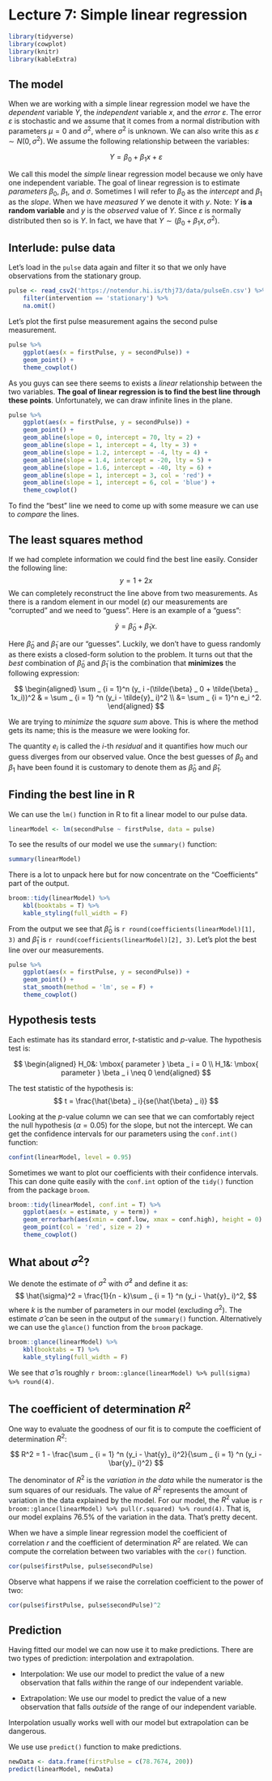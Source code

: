 # Lecture 7: Simple linear regression
```r
library(tidyverse)
library(cowplot)
library(knitr)
library(kableExtra)
```

## The model
When we are working with a simple linear regression model we have the *dependent* variable $Y$, the *independent* variable $x$, and the *error* $\varepsilon$. The error $\varepsilon$ is stochastic and we assume that it comes from a normal distribution with parameters $\mu = 0$ and $\sigma ^2$, where $\sigma ^2$ is unknown.  We can also write this as $\varepsilon \sim N(0, \sigma ^2)$. 
We assume the following relationship between the variables:

$$
Y = \beta _ 0 + \beta _ 1 x + \varepsilon 
$$

We call this model the *simple* linear regression model because we only have one independent variable. The goal of linear regression is to estimate *parameters* $\beta _ 0$, $\beta _ 1$, and $\sigma$. Sometimes I will refer to $\beta _ 0$ as the *intercept* and $\beta_1$ as the *slope*. When we have *measured* $Y$ we denote it with $y$. Note: $Y$ **is a random variable** and $y$ is the *observed* value of $Y$. Since $\varepsilon$ is normally distributed then so is $Y$. In fact, we have that $Y \sim (\beta _ 0 + \beta _ 1 x, \sigma ^2)$.

## Interlude: pulse data
Let's load in the `pulse` data again and filter it so that we only have observations from the stationary group.

```r
pulse <- read_csv2('https://notendur.hi.is/thj73/data/pulseEn.csv') %>%
    filter(intervention == 'stationary') %>%
    na.omit()
```

Let's plot the first pulse measurement agains the second pulse measurement.

```r
pulse %>%
    ggplot(aes(x = firstPulse, y = secondPulse)) +
    geom_point() +
    theme_cowplot()
```

As you guys can see there seems to exists a *linear* relationship between the two variables. **The goal of linear regression is to find the best line through these points**. Unfortunately, we can draw infinite lines in the plane.

```r
pulse %>%
    ggplot(aes(x = firstPulse, y = secondPulse)) +
    geom_point() +
    geom_abline(slope = 0, intercept = 70, lty = 2) + 
    geom_abline(slope = 1, intercept = 4, lty = 3) +
    geom_abline(slope = 1.2, intercept = -4, lty = 4) +
    geom_abline(slope = 1.4, intercept = -20, lty = 5) +
    geom_abline(slope = 1.6, intercept = -40, lty = 6) +
    geom_abline(slope = 1, intercept = 3, col = 'red') +
    geom_abline(slope = 1, intercept = 6, col = 'blue') + 
    theme_cowplot()
```

To find the "best" line we need to come up with some measure we can use to *compare* the lines. 

## The least squares method
If we had complete information we could find the best line easily. Consider the following line:
$$
y = 1 + 2x
$$
We can completely reconstruct the line above from two measurements. As there is a random element in our model ($\varepsilon$) our measurements are "corrupted" and we need to "guess". Here is an example of a "guess":

$$
\tilde{y} = \tilde{\beta} _ 0 + \tilde{\beta} _ 1 x.
$$

Here $\tilde{\beta} _ 0$ and $\tilde{\beta} _ 1$ are our "guesses". Luckily, we don't have to guess randomly as there exists a closed-form solution to the problem. It turns out that the *best* combination of $\tilde{\beta} _ 0$ and $\tilde{\beta} _ 1$ is the combination that **minimizes** the following expression:

$$
\begin{aligned}
\sum _ {i = 1}^n (y_ i -(\tilde{\beta} _ 0 + \tilde{\beta} _ 1x_i))^2 & = \sum _ {i = 1} ^n (y_i - \tilde{y}_ i)^2 \\
&= \sum _ {i = 1}^n e_i ^2.
\end{aligned}
$$

We are trying to *minimize* the *square sum* above. This is where the method gets its name; this is the measure we were looking for. 

The quantity $e_i$ is called the $i$-th *residual* and it quantifies how much our guess diverges from our observed value. Once the best guesses of $\beta _ 0$ and $\beta _ 1$ have been found it is customary to denote them as $\hat{\beta} _ 0$ and $\hat{\beta} _ 1$. 

## Finding the best line in R
We can use the `lm()` function in R to fit a linear model to our pulse data. 

```r
linearModel <- lm(secondPulse ~ firstPulse, data = pulse)
```

To see the results of our model we use the `summary()` function:

```r
summary(linearModel)
```

There is a lot to unpack here but for now concentrate on the "Coefficients" part of the output. 

```r
broom::tidy(linearModel) %>%
    kbl(booktabs = T) %>%
    kable_styling(full_width = F)
```
From the output we see that $\hat{\beta} _ 0$ is `r round(coefficients(linearModel)[1], 3)` and $\hat{\beta} _ 1$ is `r round(coefficients(linearModel)[2], 3)`. Let's plot the best line over our measurements.

```r
pulse %>%
    ggplot(aes(x = firstPulse, y = secondPulse)) +
    geom_point() +
    stat_smooth(method = 'lm', se = F) +
    theme_cowplot()
```

## Hypothesis tests
Each estimate has its standard error, $t$-statistic and $p$-value. The hypothesis test is:

$$
\begin{aligned}
H_0&: \mbox{ parameter } \beta _ i = 0 \\
H_1&: \mbox{ parameter } \beta _ i \neq 0
\end{aligned}
$$

The test statistic of the hypothesis is:
$$
t = \frac{\hat{\beta} _ i}{se(\hat{\beta} _ i)}
$$

Looking at the $p$-value column we can see that we can comfortably reject the null hypothesis ($\alpha = 0.05$) for the slope, but not the intercept. We can get the confidence intervals for our parameters using the `conf.int()` function:

```r
confint(linearModel, level = 0.95)
```

Sometimes we want to plot our coefficients with their confidence intervals. This can done quite easily with the `conf.int` option of the `tidy()` function from the package `broom`.

```r
broom::tidy(linearModel, conf.int = T) %>%
    ggplot(aes(x = estimate, y = term)) +
    geom_errorbarh(aes(xmin = conf.low, xmax = conf.high), height = 0) +
    geom_point(col = 'red', size = 2) +
    theme_cowplot() 
```


## What about $\sigma ^2$?
We denote the estimate of $\sigma ^2$ with $\hat{\sigma}^2$ and define it as:
$$
\hat{\sigma}^2 = \frac{1}{n - k}\sum _ {i = 1} ^n (y_i - \hat{y}_ i)^2,
$$
where $k$ is the number of parameters in our model (excluding $\sigma ^2$). The estimate $\hat{\sigma}$ can be seen in the output of the `summary()` function. Alternatively we can use the `glance()` function from the `broom` package.

```r
broom::glance(linearModel) %>%
    kbl(booktabs = T) %>%
    kable_styling(full_width = F)
```

We see that $\hat{\sigma}$ is roughly `r broom::glance(linearModel) %>% pull(sigma) %>% round(4)`.

## The coefficient of determination $R^2$
One way to evaluate the goodness of our fit is to compute the coefficient of determination $R^2$:

$$
R^2 = 1 - \frac{\sum _ {i = 1} ^n (y_i - \hat{y}_ i)^2}{\sum _ {i = 1} ^n (y_i - \bar{y}_ i)^2}
$$

The denominator of $R^2$ is the *variation in the data* while the numerator is the sum squares of our residuals. The value of $R^2$ represents the amount of variation in the data explained by the model. For our model, the $R^2$ value is `r broom::glance(linearModel) %>% pull(r.squared) %>% round(4)`. That is, our model explains 76.5% of the variation in the data. That's pretty decent.

When we have a simple linear regression model the coefficient of correlation $r$ and the coefficient of determination $R^2$ are related. We can compute the correlation between two variables with the `cor()` function.

```r
cor(pulse$firstPulse, pulse$secondPulse)
```

Observe what happens if we raise the correlation coefficient to the power of two:

```r
cor(pulse$firstPulse, pulse$secondPulse)^2
```

## Prediction
Having fitted our model we can now use it to make predictions. There are two types of prediction: interpolation and extrapolation.

* Interpolation: We use our model to predict the value of a new observation that falls *within* the range of our independent variable.

* Extrapolation: We use our model to predict the value of a new observation that falls *outside* of the range of our independent variable.

Interpolation usually works well with our model but extrapolation can be dangerous.

We use use `predict()` function to make predictions.

```r
newData <- data.frame(firstPulse = c(78.7674, 200))
predict(linearModel, newData)
```
